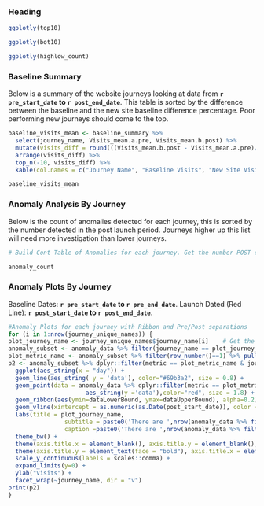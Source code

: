 ### Heading


```r
ggplotly(top10)
```

```r
ggplotly(bot10)
```

```r
ggplotly(highlow_count)
```

### Baseline Summary

Below is a summary of the website journeys looking at data from **`r pre_start_date` to `r post_end_date`**. 
This table is sorted by the difference between the baseline and the new site baseline difference percentage.
Poor performing new journeys should come to the top.

```r
baseline_visits_mean <- baseline_summary %>% 
  select(journey_name, Visits_mean.a.pre, Visits_mean.b.post) %>% 
  mutate(visits_diff = round(((Visits_mean.b.post - Visits_mean.a.pre)/Visits_mean.a.pre)*100, digits = 1)) %>% 
  arrange(visits_diff) %>% 
  top_n(-10, visits_diff) %>% 
  kable(col.names = c("Journey Name", "Baseline Visits", "New Site Visits Avg.", "% Visits Diff.")) %>% kable_styling(bootstrap_options = c("striped", "condensed"))

baseline_visits_mean

```

### Anomaly Analysis By Journey
Below is the count of anomalies detected for each journey, this is sorted by the number detected in the post launch period.
Journeys higher up this list will need more investigation than lower journeys.

```r
# Build Cont Table of Anomalies for each journey. Get the number POST change so identify biggest differences after the cut over.

anomaly_count
```

### Anomaly Plots By Journey
Baseline Dates: **`r pre_start_date` to `r pre_end_date`**. 
Launch Dated (Red Line): **`r post_start_date` to `r post_end_date`**.

```r
#Anomaly Plots for each journey with Ribbon and Pre/Post separations
for (i in 1:nrow(journey_unique_names)) {
plot_journey_name <- journey_unique_names$journey_name[i]    # Get the journey name
anomaly_subset <- anomaly_data %>% filter(journey_name == plot_journey_name & metric == 'visits')     # Subset the anomaly data for journey and metric
plot_metric_name <- anomaly_subset %>% filter(row_number()==1) %>% pull(metric)                       # Get the metric name from the first row
p2 <- anomaly_subset %>% dplyr::filter(metric == plot_metric_name & journey_name == plot_journey_name) %>%  # Use the subset to build the anomaly chart
  ggplot(aes_string(x = "day")) +
  geom_line(aes_string( y = 'data'), color="#69b3a2", size = 0.8) +
  geom_point(data = anomaly_data %>% dplyr::filter(metric == plot_metric_name & dataAnomalyDetected == T & journey_name == plot_journey_name),
                      aes_string(y ='data'),color="red", size = 1.8) +
  geom_ribbon(aes(ymin=dataLowerBound, ymax=dataUpperBound), alpha=0.2) +
  geom_vline(xintercept = as.numeric(as.Date(post_start_date)), color = "red", linetype='dotted', lwd = .8, alpha=0.5) +
  labs(title = plot_journey_name,
                subtitle = paste0('There are ',nrow(anomaly_data %>% filter(metric == plot_metric_name & dataAnomalyDetected == T & journey_name == plot_journey_name)), ' anomalies.'),
                caption =paste0('There are ',nrow(anomaly_data %>% filter(metric == plot_metric_name & dataAnomalyDetected == T & journey_name == plot_journey_name)), ' anomalies.')) +
  theme_bw() +
  theme(axis.title.x = element_blank(), axis.title.y = element_blank(), legend.position = 'none') +
  theme(axis.title.y = element_text(face = "bold"), axis.title.x = element_text(face = "bold")) +
  scale_y_continuous(labels = scales::comma) +
  expand_limits(y=0) +
  ylab("Visits") +
  facet_wrap(~journey_name, dir = "v")
print(p2)
}
```

